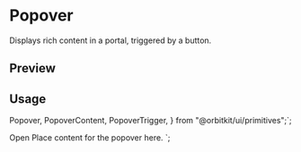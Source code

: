 

<Meta of={PopoverStories} />

<RadixPrimitiveDocsButton name="popover" />

# Popover

Displays rich content in a portal, triggered by a button.

## Preview

<Canvas of={PopoverStories.Example} />

## Usage

  Popover,
  PopoverContent,
  PopoverTrigger,
} from "@orbitkit/ui/primitives";`;

  <PopoverTrigger>Open</PopoverTrigger>
  <PopoverContent>Place content for the popover here.</PopoverContent>
</Popover>`;

<Source code={importCode} language="ts" dark />
<Source code={usageCode} language="tsx" dark />
